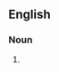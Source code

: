==English==

===Noun===
{{head|en|noun plural form|head=[[mirror]] [[image]]s}}

# {{plural of|mirror image|lang=en}}